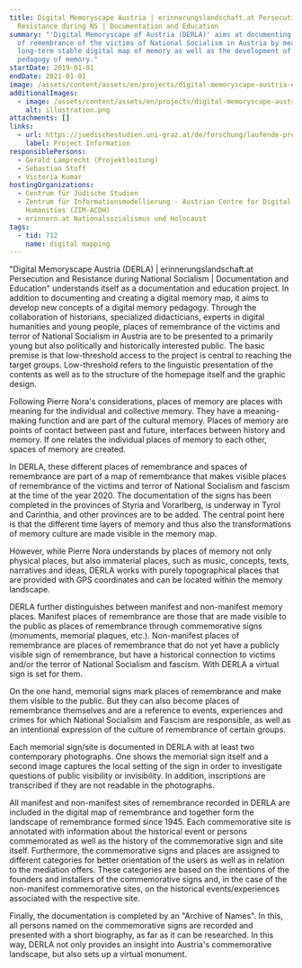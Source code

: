 ```yaml
---
title: Digital Memoryscape Austria | erinnerungslandschaft.at Persecution and
  Resistance during NS | Documentation and Education
summary: "'Digital Memoryscape of Austria (DERLA)' aims at documenting all signs
  of remembrance of the victims of National Socialism in Austria by means of a
  long-term stable digital map of memory as well as the development of a digital
  pedagogy of memory."
startDate: 2019-01-01
endDate: 2021-01-01
image: /assets/content/assets/en/projects/digital-memoryscape-austria-erinnerungslandschaft-persecution-and-resistance-during-ns-documentation/derla_neu.jpg
additionalImages:
  - image: /assets/content/assets/en/projects/digital-memoryscape-austria-erinnerungslandschaft-persecution-and-resistance-during-ns-documentation/additionalImages/illustration.png
    alt: illustration.png
attachments: []
links:
  - url: https://juedischestudien.uni-graz.at/de/forschung/laufende-projekte/1/
    label: Project Information
responsiblePersons:
  - Gerald Lamprecht (Projektleitung)
  - Sebastian Stoff
  - Victoria Kumar
hostingOrganizations:
  - Centrum für Jüdische Studien
  - Zentrum für Informationsmodellierung - Austrian Centre for Digital
    Humanities (ZIM-ACDH)
  - erinnern.at Nationalsozialismus und Holocaust
tags:
  - tid: 712
    name: digital mapping
---
```

"Digital Memoryscape Austria (DERLA) | erinnerungslandschaft.at Persecution and Resistance during National Socialism | Documentation and Education" understands itself as a documentation and education project. In addition to documenting and creating a digital memory map, it aims to develop new concepts of a digital memory pedagogy. Through the collaboration of historians, specialized didacticians, experts in digital humanities and young people, places of remembrance of the victims and terror of National Socialism in Austria are to be presented to a primarily young but also politically and historically interested public. The basic premise is that low-threshold access to the project is central to reaching the target groups. Low-threshold refers to the linguistic presentation of the contents as well as to the structure of the homepage itself and the graphic design.

Following Pierre Nora's considerations, places of memory are places with meaning for the individual and collective memory. They have a meaning-making function and are part of the cultural memory. Places of memory are points of contact between past and future, interfaces between history and memory. If one relates the individual places of memory to each other, spaces of memory are created.

In DERLA, these different places of remembrance and spaces of remembrance are part of a map of remembrance that makes visible places of remembrance of the victims and terror of National Socialism and fascism at the time of the year 2020. The documentation of the signs has been completed in the provinces of Styria and Vorarlberg, is underway in Tyrol and Carinthia, and other provinces are to be added. The central point here is that the different time layers of memory and thus also the transformations of memory culture are made visible in the memory map.

However, while Pierre Nora understands by places of memory not only physical places, but also immaterial places, such as music, concepts, texts, narratives and ideas, DERLA works with purely topographical places that are provided with GPS coordinates and can be located within the memory landscape.

DERLA further distinguishes between manifest and non-manifest memory places. Manifest places of remembrance are those that are made visible to the public as places of remembrance through commemorative signs (monuments, memorial plaques, etc.). Non-manifest places of remembrance are places of remembrance that do not yet have a publicly visible sign of remembrance, but have a historical connection to victims and/or the terror of National Socialism and fascism. With DERLA a virtual sign is set for them.

On the one hand, memorial signs mark places of remembrance and make them visible to the public. But they can also become places of remembrance themselves and are a reference to events, experiences and crimes for which National Socialism and Fascism are responsible, as well as an intentional expression of the culture of remembrance of certain groups.

Each memorial sign/site is documented in DERLA with at least two contemporary photographs. One shows the memorial sign itself and a second image captures the local setting of the sign in order to investigate questions of public visibility or invisibility. In addition, inscriptions are transcribed if they are not readable in the photographs.

All manifest and non-manifest sites of remembrance recorded in DERLA are included in the digital map of remembrance and together form the landscape of remembrance formed since 1945. Each commemorative site is annotated with information about the historical event or persons commemorated as well as the history of the commemorative sign and site itself. Furthermore, the commemorative signs and places are assigned to different categories for better orientation of the users as well as in relation to the mediation offers. These categories are based on the intentions of the founders and installers of the commemorative signs and, in the case of the non-manifest commemorative sites, on the historical events/experiences associated with the respective site.

Finally, the documentation is completed by an "Archive of Names". In this, all persons named on the commemorative signs are recorded and presented with a short biography, as far as it can be researched. In this way, DERLA not only provides an insight into Austria's commemorative landscape, but also sets up a virtual monument.

